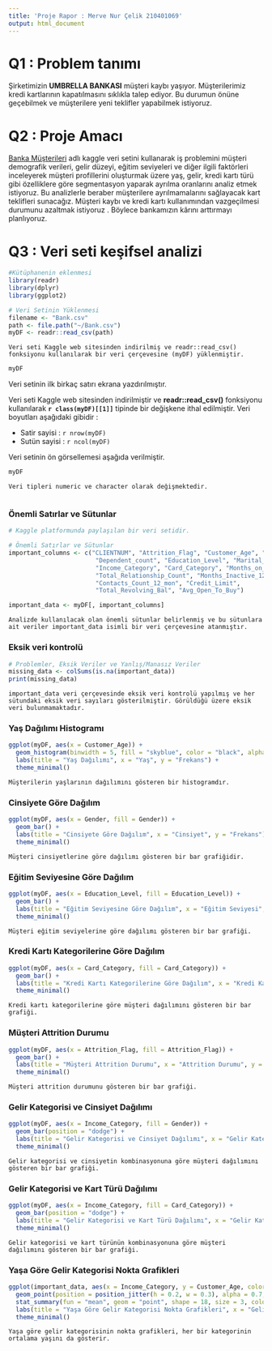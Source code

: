 ```yaml
---
title: 'Proje Rapor : Merve Nur Çelik 210401069'
output: html_document
---
```



# Q1 : Problem tanımı

Şirketimizin **UMBRELLA BANKASI** müşteri kaybı yaşıyor. Müşterilerimiz kredi kartlarının kapatılmasını sıklıkla talep ediyor. Bu durumun önüne 
geçebilmek ve müşterilere yeni teklifler yapabilmek istiyoruz.


# Q2 : Proje Amacı
[Banka Müşterileri](https://www.kaggle.com/datasets/sakshigoyal7/credit-card-customers) adlı kaggle veri setini kullanarak iş problemini müşteri demografik verileri, gelir düzeyi, eğitim seviyeleri ve diğer ilgili faktörleri inceleyerek müşteri profillerini oluşturmak üzere yaş, gelir, kredi kartı türü gibi özelliklere göre segmentasyon yaparak ayrılma oranlarını analiz etmek istiyoruz. Bu analizlerle beraber müşterilere ayrılmamalarını sağlayacak kart teklifleri sunacağız. Müşteri kaybı ve kredi kartı kullanımından vazgeçilmesi durumunu azaltmak istiyoruz . Böylece bankamızın kârını arttırmayı planlıyoruz. 


# Q3 : Veri seti keşifsel analizi 


```r
#Kütüphanenin eklenmesi 
library(readr)
library(dplyr)
library(ggplot2)

# Veri Setinin Yüklenmesi
filename <- "Bank.csv"
path <- file.path("~/Bank.csv")
myDF <- readr::read_csv(path)


```


    Veri seti Kaggle web sitesinden indirilmiş ve readr::read_csv() fonksiyonu kullanılarak bir veri çerçevesine (myDF) yüklenmiştir.
 
```r
myDF
```
 Veri setinin ilk birkaç satırı ekrana yazdırılmıştır.

  Veri seti Kaggle web sitesinden indirilmiştir ve **readr::read_csv()** fonksiyonu kullanılarak **`r class(myDF)[[1]]`** tipinde bir değişkene ithal edilmiştir. Veri boyutları aşağıdaki gibidir :

- Satir sayisi : `r nrow(myDF)`
- Sutün sayisi : `r ncol(myDF)`

Veri setinin ön görsellemesi aşağıda verilmiştir.

```r
myDF
```

    Veri tipleri numeric ve character olarak değişmektedir. 

```r

```

### Önemli Satırlar ve Sütunlar

```r

# Kaggle platformunda paylaşılan bir veri setidir.

# Önemli Satırlar ve Sütunlar
important_columns <- c("CLIENTNUM", "Attrition_Flag", "Customer_Age", "Gender", 
                        "Dependent_count", "Education_Level", "Marital_Status", 
                        "Income_Category", "Card_Category", "Months_on_book", 
                        "Total_Relationship_Count", "Months_Inactive_12_mon", 
                        "Contacts_Count_12_mon", "Credit_Limit", 
                        "Total_Revolving_Bal", "Avg_Open_To_Buy")

important_data <- myDF[, important_columns]


```

    Analizde kullanılacak olan önemli sütunlar belirlenmiş ve bu sütunlara ait veriler important_data isimli bir veri çerçevesine atanmıştır.

### Eksik veri kontrolü

```r
# Problemler, Eksik Veriler ve Yanlış/Manasız Veriler
missing_data <- colSums(is.na(important_data))
print(missing_data)

```

    important_data veri çerçevesinde eksik veri kontrolü yapılmış ve her sütundaki eksik veri sayıları gösterilmiştir. Görüldüğü üzere eksik veri bulunmamaktadır.


### Yaş Dağılımı Histogramı

```r


ggplot(myDF, aes(x = Customer_Age)) +
  geom_histogram(binwidth = 5, fill = "skyblue", color = "black", alpha = 0.7) +
  labs(title = "Yaş Dağılımı", x = "Yaş", y = "Frekans") +
  theme_minimal()

```

    Müşterilerin yaşlarının dağılımını gösteren bir histogramdır.

### Cinsiyete Göre Dağılım

```r

ggplot(myDF, aes(x = Gender, fill = Gender)) +
  geom_bar() +
  labs(title = "Cinsiyete Göre Dağılım", x = "Cinsiyet", y = "Frekans") +
  theme_minimal()

```

    Müşteri cinsiyetlerine göre dağılımı gösteren bir bar grafiğidir.

### Eğitim Seviyesine Göre Dağılım

```r

ggplot(myDF, aes(x = Education_Level, fill = Education_Level)) +
  geom_bar() +
  labs(title = "Eğitim Seviyesine Göre Dağılım", x = "Eğitim Seviyesi", y = "Frekans") +
  theme_minimal()
```

    Müşteri eğitim seviyelerine göre dağılımı gösteren bir bar grafiği.

### Kredi Kartı Kategorilerine Göre Dağılım

```r

ggplot(myDF, aes(x = Card_Category, fill = Card_Category)) +
  geom_bar() +
  labs(title = "Kredi Kartı Kategorilerine Göre Dağılım", x = "Kredi Kartı Kategorisi", y = "Frekans") +
  theme_minimal()
```

    Kredi kartı kategorilerine göre müşteri dağılımını gösteren bir bar grafiği.

### Müşteri Attrition Durumu

```r
ggplot(myDF, aes(x = Attrition_Flag, fill = Attrition_Flag)) +
  geom_bar() +
  labs(title = "Müşteri Attrition Durumu", x = "Attrition Durumu", y = "Frekans") +
  theme_minimal()


```

    Müşteri attrition durumunu gösteren bir bar grafiği.

### Gelir Kategorisi ve Cinsiyet Dağılımı

```r

ggplot(myDF, aes(x = Income_Category, fill = Gender)) +
  geom_bar(position = "dodge") +
  labs(title = "Gelir Kategorisi ve Cinsiyet Dağılımı", x = "Gelir Kategorisi", y = "Frekans", fill = "Cinsiyet") +
  theme_minimal()
```

    Gelir kategorisi ve cinsiyetin kombinasyonuna göre müşteri dağılımını gösteren bir bar grafiği.

### Gelir Kategorisi ve Kart Türü Dağılımı
```r

ggplot(myDF, aes(x = Income_Category, fill = Card_Category)) +
  geom_bar(position = "dodge") +
  labs(title = "Gelir Kategorisi ve Kart Türü Dağılımı", x = "Gelir Kategorisi", y = "Frekans", fill = "Kart Türü") +
  theme_minimal()

```

    Gelir kategorisi ve kart türünün kombinasyonuna göre müşteri dağılımını gösteren bir bar grafiği.


### Yaşa Göre Gelir Kategorisi Nokta Grafikleri

```r
ggplot(important_data, aes(x = Income_Category, y = Customer_Age, color = Income_Category)) +
  geom_point(position = position_jitter(h = 0.2, w = 0.3), alpha = 0.7, size = 2) +
  stat_summary(fun = "mean", geom = "point", shape = 18, size = 3, color = "black") +
  labs(title = "Yaşa Göre Gelir Kategorisi Nokta Grafikleri", x = "Gelir Kategorisi", y = "Yaş") +
  theme_minimal()
```

    Yaşa göre gelir kategorisinin nokta grafikleri, her bir kategorinin ortalama yaşını da gösterir.
